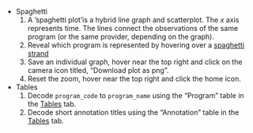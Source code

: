 
* Spaghetti
    1. A 'spaghetti plot'is a hybrid line graph and scatterplot.  The *x* axis represents time.  The lines connect the observations of the same program (or the same provider, depending on the graph).
    1. Reveal which program is represented by hovering over a [spaghetti strand](#spaghetti)
    1. Save an individual graph, hover near the top right and click on the camera icon titled, "Download plot as png".
    1. Reset the zoom, hover near the top right and click the home icon.
* Tables
    1. Decode `program_code` to `program_name` using the "Program" table in the [Tables](#tables) tab.
    1. Decode short annotation titles using the "Annotation" table in the [Tables](#tables) tab.
